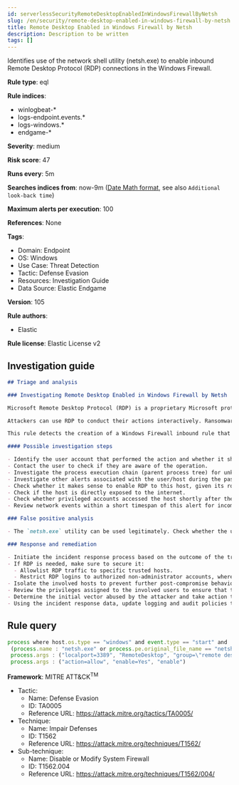 ```yaml
---
id: serverlessSecurityRemoteDesktopEnabledInWindowsFirewallByNetsh
slug: /en/security/remote-desktop-enabled-in-windows-firewall-by-netsh
title: Remote Desktop Enabled in Windows Firewall by Netsh
description: Description to be written
tags: []
---
```


<div id="remote-desktop-enabled-in-windows-firewall-by-netsh"></div>

Identifies use of the network shell utility (netsh.exe) to enable inbound Remote Desktop Protocol (RDP) connections in the Windows Firewall.

**Rule type**: eql

**Rule indices**: 

* winlogbeat-*
* logs-endpoint.events.*
* logs-windows.*
* endgame-*

**Severity**: medium

**Risk score**: 47

**Runs every**: 5m

**Searches indices from**: now-9m ([Date Math format](((ref))/common-options.html#date-math), see also <DocLink id="serverlessSecurityRulesUiCreate" section="set-the-rules-schedule">`Additional look-back time`</DocLink>)

**Maximum alerts per execution**: 100

**References**: None

**Tags**: 

* Domain: Endpoint
* OS: Windows
* Use Case: Threat Detection
* Tactic: Defense Evasion
* Resources: Investigation Guide
* Data Source: Elastic Endgame

**Version**: 105

**Rule authors**: 

* Elastic

**Rule license**: Elastic License v2

## Investigation guide

```markdown
## Triage and analysis

### Investigating Remote Desktop Enabled in Windows Firewall by Netsh

Microsoft Remote Desktop Protocol (RDP) is a proprietary Microsoft protocol that enables remote connections to other computers, typically over TCP port 3389.

Attackers can use RDP to conduct their actions interactively. Ransomware operators frequently use RDP to access victim servers, often using privileged accounts.

This rule detects the creation of a Windows Firewall inbound rule that would allow inbound RDP traffic using the `netsh.exe` utility.

#### Possible investigation steps

- Identify the user account that performed the action and whether it should perform this kind of action.
- Contact the user to check if they are aware of the operation.
- Investigate the process execution chain (parent process tree) for unknown processes. Examine their executable files for prevalence, whether they are located in expected locations, and if they are signed with valid digital signatures.
- Investigate other alerts associated with the user/host during the past 48 hours.
- Check whether it makes sense to enable RDP to this host, given its role in the environment.
- Check if the host is directly exposed to the internet.
- Check whether privileged accounts accessed the host shortly after the modification.
- Review network events within a short timespan of this alert for incoming RDP connection attempts.

### False positive analysis

- The `netsh.exe` utility can be used legitimately. Check whether the user should be performing this kind of activity, whether the user is aware of it, whether RDP should be open, and whether the action exposes the environment to unnecessary risks.

### Response and remediation

- Initiate the incident response process based on the outcome of the triage.
- If RDP is needed, make sure to secure it:
  - Allowlist RDP traffic to specific trusted hosts.
  - Restrict RDP logins to authorized non-administrator accounts, where possible.
- Isolate the involved hosts to prevent further post-compromise behavior.
- Review the privileges assigned to the involved users to ensure that the least privilege principle is being followed.
- Determine the initial vector abused by the attacker and take action to prevent reinfection through the same vector.
- Using the incident response data, update logging and audit policies to improve the mean time to detect (MTTD) and the mean time to respond (MTTR).
```

## Rule query

```js
process where host.os.type == "windows" and event.type == "start" and
 (process.name : "netsh.exe" or process.pe.original_file_name == "netsh.exe") and
 process.args : ("localport=3389", "RemoteDesktop", "group=\"remote desktop\"") and
 process.args : ("action=allow", "enable=Yes", "enable")

```

**Framework**: MITRE ATT&CK<sup>TM</sup>

* Tactic:
    * Name: Defense Evasion
    * ID: TA0005
    * Reference URL: https://attack.mitre.org/tactics/TA0005/
* Technique:
    * Name: Impair Defenses
    * ID: T1562
    * Reference URL: https://attack.mitre.org/techniques/T1562/
* Sub-technique:
    * Name: Disable or Modify System Firewall
    * ID: T1562.004
    * Reference URL: https://attack.mitre.org/techniques/T1562/004/

